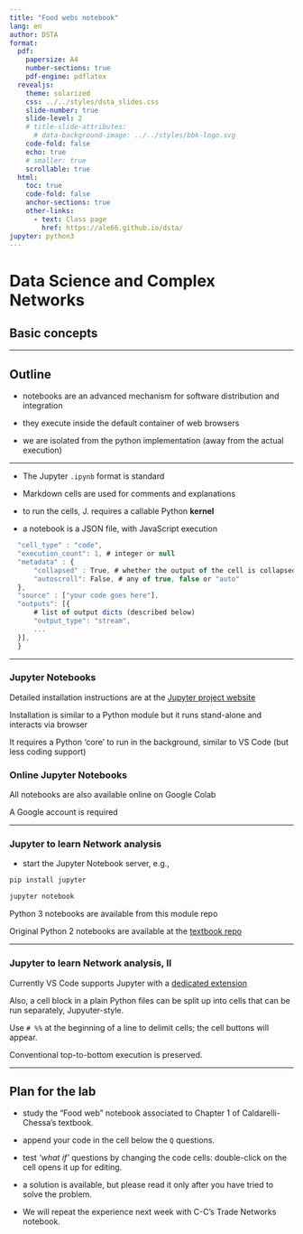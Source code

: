 ---
title: "Food webs notebook"
lang: en
author: DSTA 
format:
  pdf:
    papersize: A4
    number-sections: true
    pdf-engine: pdflatex
  revealjs: 
    theme: solarized
    css: ../../styles/dsta_slides.css
    slide-number: true
    slide-level: 2
    # title-slide-attributes:
      # data-background-image: ../../styles/bbk-logo.svg
    code-fold: false
    echo: true
    # smaller: true
    scrollable: true
  html:
    toc: true
    code-fold: false
    anchor-sections: true
    other-links:
      - text: Class page
        href: https://ale66.github.io/dsta/
jupyter: python3
---


# Data Science and Complex Networks

## Basic concepts

---

## Outline

- notebooks are an advanced mechanism for software distribution and integration

- they execute inside the default container of web browsers

- we are isolated from the python implementation (away from the actual execution)

---

- The Jupyter `.ipynb` format is standard
  
- Markdown cells are used for comments and explanations

- to run the cells, J. requires a callable Python __kernel__ 

- a notebook is a JSON file, with JavaScript execution

```js
  "cell_type" : "code",
  "execution_count": 1, # integer or null
  "metadata" : {
      "collapsed" : True, # whether the output of the cell is collapsed
      "autoscroll": False, # any of true, false or "auto"
  },
  "source" : ["your code goes here"],
  "outputs": [{
      # list of output dicts (described below)
      "output_type": "stream",
      ...
  }],
  }
```

---

### Jupyter Notebooks

Detailed installation instructions are at the [Jupyter project website](https://jupyter.org/install)

Installation is similar to a Python module but it runs stand-alone and interacts via browser

It requires a Python 'core' to run in the background, similar to VS Code (but less coding support)

### Online Jupyter Notebooks

All notebooks are also available online on Google Colab

A Google account is required

---

### Jupyter to learn Network analysis

- start the Jupyter Notebook server, e.g.,

```bash
pip install jupyter

jupyter notebook
```

Python 3 notebooks are available from this module repo

Original Python 2 notebooks are available at the [textbook repo](github.com/datascienceandcomplexnetworks/book_code)

---

### Jupyter to learn Network analysis, II

Currently VS Code supports Jupyter with a [dedicated extension](https://marketplace.visualstudio.com/items?itemName=ms-toolsai.jupyter)

Also, a cell block in a plain Python files can be split up into cells that can be run separately, Jupyuter-style.

Use ``# %%`` at the beginning of a line to delimit cells; the cell buttons will appear.

Conventional top-to-bottom execution is preserved.

---

## Plan for the lab

- study the "Food web" notebook associated to Chapter 1 of Caldarelli-Chessa's textbook.

- append your code in the cell below the `Q` questions.

- test *'what if'* questions by changing the code cells: double-click on the cell opens it up for editing.

- a solution is available, but please read it only after you have tried to solve the problem.

- We will repeat the experience next week with C-C's Trade Networks notebook.
